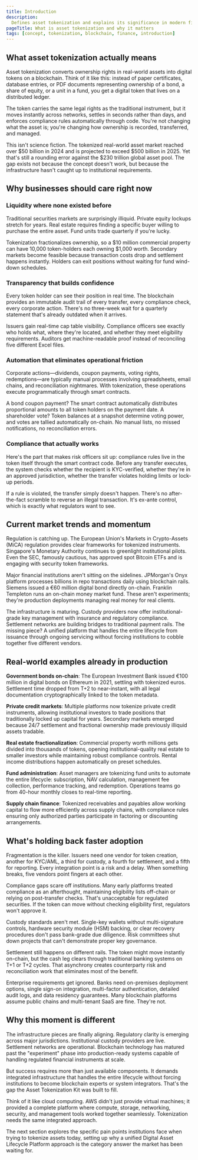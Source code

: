 ```yaml
---
title: Introduction
description:
  Defines asset tokenization and explains its significance in modern finance
pageTitle: What is asset tokenization and why it matters
tags: [concept, tokenization, blockchain, finance, introduction]
---
```


## What asset tokenization actually means

Asset tokenization converts ownership rights in real-world assets into digital
tokens on a blockchain. Think of it like this: instead of paper certificates,
database entries, or PDF documents representing ownership of a bond, a share of
equity, or a unit in a fund, you get a digital token that lives on a distributed
ledger.

The token carries the same legal rights as the traditional instrument, but it
moves instantly across networks, settles in seconds rather than days, and
enforces compliance rules automatically through code. You're not changing what
the asset is; you're changing how ownership is recorded, transferred, and
managed.

This isn't science fiction. The tokenized real-world asset market reached over
$50 billion in 2024 and is projected to exceed $500 billion in 2025. Yet that's
still a rounding error against the $230 trillion global asset pool. The gap
exists not because the concept doesn't work, but because the infrastructure
hasn't caught up to institutional requirements.

## Why businesses should care right now

### Liquidity where none existed before

Traditional securities markets are surprisingly illiquid. Private equity lockups
stretch for years. Real estate requires finding a specific buyer willing to
purchase the entire asset. Fund units trade quarterly if you're lucky.

Tokenization fractionalizes ownership, so a $10 million commercial property can
have 10,000 token-holders each owning $1,000 worth. Secondary markets become
feasible because transaction costs drop and settlement happens instantly.
Holders can exit positions without waiting for fund wind-down schedules.

### Transparency that builds confidence

Every token holder can see their position in real time. The blockchain provides
an immutable audit trail of every transfer, every compliance check, every
corporate action. There's no three-week wait for a quarterly statement that's
already outdated when it arrives.

Issuers gain real-time cap table visibility. Compliance officers see exactly who
holds what, where they're located, and whether they meet eligibility
requirements. Auditors get machine-readable proof instead of reconciling five
different Excel files.

### Automation that eliminates operational friction

Corporate actions—dividends, coupon payments, voting rights, redemptions—are
typically manual processes involving spreadsheets, email chains, and
reconciliation nightmares. With tokenization, these operations execute
programmatically through smart contracts.

A bond coupon payment? The smart contract automatically distributes proportional
amounts to all token holders on the payment date. A shareholder vote? Token
balances at a snapshot determine voting power, and votes are tallied
automatically on-chain. No manual lists, no missed notifications, no
reconciliation errors.

### Compliance that actually works

Here's the part that makes risk officers sit up: compliance rules live in the
token itself through the smart contract code. Before any transfer executes, the
system checks whether the recipient is KYC-verified, whether they're in an
approved jurisdiction, whether the transfer violates holding limits or lock-up
periods.

If a rule is violated, the transfer simply doesn't happen. There's no
after-the-fact scramble to reverse an illegal transaction. It's ex-ante control,
which is exactly what regulators want to see.

## Current market trends and momentum

Regulation is catching up. The European Union's Markets in Crypto-Assets (MiCA)
regulation provides clear frameworks for tokenized instruments. Singapore's
Monetary Authority continues to greenlight institutional pilots. Even the SEC,
famously cautious, has approved spot Bitcoin ETFs and is engaging with security
token frameworks.

Major financial institutions aren't sitting on the sidelines. JPMorgan's Onyx
platform processes billions in repo transactions daily using blockchain rails.
Siemens issued a €60 million digital bond directly on-chain. Franklin Templeton
runs an on-chain money market fund. These aren't experiments; they're production
deployments managing real money for real clients.

The infrastructure is maturing. Custody providers now offer institutional-grade
key management with insurance and regulatory compliance. Settlement networks are
building bridges to traditional payment rails. The missing piece? A unified
platform that handles the entire lifecycle from issuance through ongoing
servicing without forcing institutions to cobble together five different
vendors.

## Real-world examples already in production

**Government bonds on-chain**: The European Investment Bank issued €100 million
in digital bonds on Ethereum in 2021, settling with tokenized euros. Settlement
time dropped from T+2 to near-instant, with all legal documentation
cryptographically linked to the token metadata.

**Private credit markets**: Multiple platforms now tokenize private credit
instruments, allowing institutional investors to trade positions that
traditionally locked up capital for years. Secondary markets emerged because
24/7 settlement and fractional ownership made previously illiquid assets
tradable.

**Real estate fractionalization**: Commercial property worth millions gets
divided into thousands of tokens, opening institutional-quality real estate to
smaller investors while maintaining robust compliance controls. Rental income
distributions happen automatically on preset schedules.

**Fund administration**: Asset managers are tokenizing fund units to automate
the entire lifecycle: subscription, NAV calculation, management fee collection,
performance tracking, and redemption. Operations teams go from 40-hour monthly
closes to real-time reporting.

**Supply chain finance**: Tokenized receivables and payables allow working
capital to flow more efficiently across supply chains, with compliance rules
ensuring only authorized parties participate in factoring or discounting
arrangements.

## What's holding back faster adoption

Fragmentation is the killer. Issuers need one vendor for token creation, another
for KYC/AML, a third for custody, a fourth for settlement, and a fifth for
reporting. Every integration point is a risk and a delay. When something breaks,
five vendors point fingers at each other.

Compliance gaps scare off institutions. Many early platforms treated compliance
as an afterthought, maintaining eligibility lists off-chain or relying on
post-transfer checks. That's unacceptable for regulated securities. If the token
can move without checking eligibility first, regulators won't approve it.

Custody standards aren't met. Single-key wallets without multi-signature
controls, hardware security module (HSM) backing, or clear recovery procedures
don't pass bank-grade due diligence. Risk committees shut down projects that
can't demonstrate proper key governance.

Settlement still happens on different rails. The token might move instantly
on-chain, but the cash leg clears through traditional banking systems on T+1 or
T+2 cycles. That asynchrony creates counterparty risk and reconciliation work
that eliminates most of the benefit.

Enterprise requirements get ignored. Banks need on-premises deployment options,
single sign-on integration, multi-factor authentication, detailed audit logs,
and data residency guarantees. Many blockchain platforms assume public chains
and multi-tenant SaaS are fine. They're not.

## Why this moment is different

The infrastructure pieces are finally aligning. Regulatory clarity is emerging
across major jurisdictions. Institutional custody providers are live. Settlement
networks are operational. Blockchain technology has matured past the
"experiment" phase into production-ready systems capable of handling regulated
financial instruments at scale.

But success requires more than just available components. It demands integrated
infrastructure that handles the entire lifecycle without forcing institutions to
become blockchain experts or system integrators. That's the gap the Asset
Tokenization Kit was built to fill.

Think of it like cloud computing. AWS didn't just provide virtual machines; it
provided a complete platform where compute, storage, networking, security, and
management tools worked together seamlessly. Tokenization needs the same
integrated approach.

The next section explores the specific pain points institutions face when trying
to tokenize assets today, setting up why a unified Digital Asset Lifecycle
Platform approach is the category answer the market has been waiting for.
